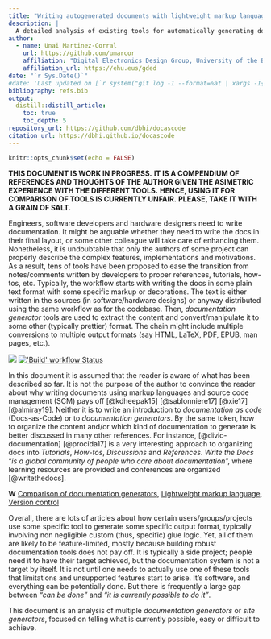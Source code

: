 ```yaml
---
title: "Writing autogenerated documents with lightweight markup languages (LMLs)"
description: |
  A detailed analysis of existing tools for automatically generating documents from markup sources
author:
  - name: Unai Martinez-Corral
    url: https://github.com/umarcor
    affiliation: "Digital Electronics Design Group, University of the Basque Country (UPV/EHU)"
    affiliation_url: https://ehu.eus/gded
date: "`r Sys.Date()`"
#date: 'Last updated on [`r system("git log -1 --format=%at | xargs -I{} date -d @{} +%Y/%m/%d", intern=TRUE)`](https://github.com/umarcor/ghdl-cosim/commit/`r system("git rev-parse HEAD", intern=TRUE)`) and generated on `r format(Sys.time(), "%Y/%m/%d")`'
bibliography: refs.bib
output:
  distill::distill_article:
    toc: true
    toc_depth: 5
repository_url: https://github.com/dbhi/docascode
citation_url: https://dbhi.github.io/docascode
---
```


```r
knitr::opts_chunk$set(echo = FALSE)
```

**THIS DOCUMENT IS WORK IN PROGRESS.**
**IT IS A COMPENDIUM OF REFERENCES AND THOUGHTS OF THE AUTHOR GIVEN THE ASIMETRIC EXPERIENCE WITH THE DIFFERENT TOOLS.**
**HENCE, USING IT FOR COMPARISON OF TOOLS IS CURRENTLY UNFAIR.**
**PLEASE, TAKE IT WITH A GRAIN OF SALT.**

Engineers, software developers and hardware designers need to write documentation.
It might be arguable whether they need to write the docs in their final layout, or some other colleague will take care
of enhancing them.
Nonetheless, it is undoubtable that only the authors of some project can properly describe the complex features,
implementations and motivations.
As a result, tens of tools have been proposed to ease the transition from notes/comments written by developers to proper
references, tutorials, how-tos, etc.
Typically, the workflow starts with writing the docs in some plain text format with some specific markup or decorations.
The text is either written in the sources (in software/hardware designs) or anyway distributed using the same workflow
as for the codebase.
Then, *documentation generator* tools are used to extract the content and convert/manipulate it to some other
(typically prettier) format.
The chain might include multiple conversions to multiple output formats (say HTML, LaTeX, PDF, EPUB, man pages, etc.).

<aside>
<a
  title="'dbhi/docascode' GitHub repository"
  href="https://github.com/dbhi/docascode"
><img
  src="https://img.shields.io/github/stars/dbhi/docascode?longCache=true&style=flat-square&label=dbhi%2Fdocascode&logo=github&color=b9b8b7"
  data-external="1"
></a><!--
-->
<a
  title="'Build' workflow Status"
  href="https://github.com/dbhi/docascode/actions/workflows/Build.yml"
><img
  alt="'Build' workflow Status"
  src="https://img.shields.io/github/actions/workflow/status/dbhi/docascode/Build.yml?branch=main&longCache=true&style=flat-square&logo=github&label=Build"
  data-external="1"
></a>
</aside>

In this document it is assumed that the reader is aware of what has been described so far.
It is not the purpose of the author to convince the reader about why writing documents using markup languages and source
code management (SCM) pays off [@kdheepak15] [@sablonniere17] [@xie17] [@almiray19].
Neither it is to write an introduction to *documentation as code* (Docs-as-Code) or to *documentation generators*.
By the same token, how to organize the content and/or which kind of documentation to generate is better discussed in
many other references.
For instance, [@divio-documentation] [@procida17] is a very interesting approach to organizing docs into *Tutorials*,
*How-tos*, *Discussions* and *References*.
*Write the Docs* "*is a global community of people who care about documentation*", where learning resources are provided
and conferences are organized [@writethedocs].

<aside>
**W** [Comparison of documentation generators](https://en.wikipedia.org/wiki/Comparison_of_documentation_generators),
[Lightweight markup language](https://en.wikipedia.org/wiki/Lightweight_markup_language),
[Version control](https://en.wikipedia.org/wiki/Version_control)
</aside>

Overall, there are lots of articles about how certain users/groups/projects use some specific tool to generate some
specific output format, typically involving non negligible custom (thus, specific) glue logic.
Yet, all of them are likely to be feature-limited, mostly because building robust documentation tools does not pay off.
It is typically a side project; people need it to have their target achieved, but the documentation system is not a
target by itself.
It is not until one needs to actually use one of these tools that limitations and unsupported features start to arise.
It's software, and everything can be potentially done.
But there is frequently a large gap between *"can be done"* and *"it is currently possible to do it"*.

This document is an analysis of multiple *documentation generators* or *site generators*, focused on telling what is
currently possible, easy or difficult to achieve.
